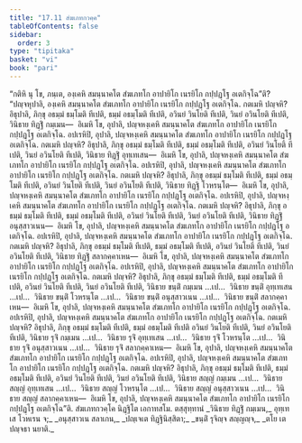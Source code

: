 ```yaml
---
title: "17.11 สํฆเภทกวคฺค"
tableOfContents: false
sidebar:
  order: 3
type: "tipitaka"
basket: "vi"
book: "pari"
---
```



<DynamicBreadcrumb />

<Division number="459" book="pari">

<Paragraph number="2139" book="pari">
“กติหิ นุ โข, ภนฺเต, องฺเคหิ สมนฺนาคโต สํฆเภทโก อาปายิโก เนรยิโก กปฺปฏฺโฐ อเตกิจฺโฉ”ติ?
</Paragraph>

<Paragraph number="2140" book="pari">
“ปญฺจหุปาลิ, องฺเคหิ สมนฺนาคโต สํฆเภทโก อาปายิโก เนรยิโก กปฺปฏฺโฐ อเตกิจฺโฉ. กตเมหิ ปญฺจหิ? อิธุปาลิ, ภิกฺขุ อธมฺมํ ธมฺโมติ ทีเปติ, ธมฺมํ อธมฺโมติ ทีเปติ, อวินยํ วินโยติ ทีเปติ, วินยํ อวินโยติ ทีเปติ, วินิธาย ทิฏฺฐิํ กมฺเมน—  อิเมหิ โข, อุปาลิ, ปญฺจหงฺเคหิ สมนฺนาคโต สํฆเภทโก อาปายิโก เนรยิโก กปฺปฏฺโฐ อเตกิจฺโฉ.
</Paragraph>

<Paragraph number="2141" book="pari">
อปเรหิปิ, อุปาลิ, ปญฺจหงฺเคหิ สมนฺนาคโต สํฆเภทโก อาปายิโก เนรยิโก กปฺปฏฺโฐ อเตกิจฺโฉ. กตเมหิ ปญฺจหิ? อิธุปาลิ, ภิกฺขุ อธมฺมํ ธมฺโมติ ทีเปติ, ธมฺมํ อธมฺโมติ ทีเปติ, อวินยํ วินโยติ ทีเปติ, วินยํ อวินโยติ ทีเปติ, วินิธาย ทิฏฺฐิํ อุทฺเทเสน—  อิเมหิ โข, อุปาลิ, ปญฺจหงฺเคหิ สมนฺนาคโต สํฆเภทโก อาปายิโก เนรยิโก กปฺปฏฺโฐ อเตกิจฺโฉ.
</Paragraph>

<Paragraph number="2142" book="pari">
อปเรหิปิ, อุปาลิ, ปญฺจหงฺเคหิ สมนฺนาคโต สํฆเภทโก อาปายิโก เนรยิโก กปฺปฏฺโฐ อเตกิจฺโฉ. กตเมหิ ปญฺจหิ? อิธุปาลิ, ภิกฺขุ อธมฺมํ ธมฺโมติ ทีเปติ, ธมฺมํ อธมฺโมติ ทีเปติ, อวินยํ วินโยติ ทีเปติ, วินยํ อวินโยติ ทีเปติ, วินิธาย ทิฏฺฐิ โวหรนฺโต—  อิเมหิ โข, อุปาลิ, ปญฺจหงฺเคหิ สมนฺนาคโต สํฆเภทโก อาปายิโก เนรยิโก กปฺปฏฺโฐ อเตกิจฺโฉ.
</Paragraph>

<Paragraph number="2143" book="pari">
อปเรหิปิ, อุปาลิ, ปญฺจหงฺเคหิ สมนฺนาคโต สํฆเภทโก อาปายิโก เนรยิโก กปฺปฏฺโฐ อเตกิจฺโฉ. กตเมหิ ปญฺจหิ? อิธุปาลิ, ภิกฺขุ อธมฺมํ ธมฺโมติ ทีเปติ, ธมฺมํ อธมฺโมติ ทีเปติ, อวินยํ วินโยติ ทีเปติ, วินยํ อวินโยติ ทีเปติ, วินิธาย ทิฏฺฐิํ อนุสฺสาวเนน—  อิเมหิ โข, อุปาลิ, ปญฺจหงฺเคหิ สมนฺนาคโต สํฆเภทโก อาปายิโก เนรยิโก กปฺปฏฺโฐ อเตกิจฺโฉ.
</Paragraph>

<Paragraph number="2144" book="pari">
อปเรหิปิ, อุปาลิ, ปญฺจหงฺเคหิ สมนฺนาคโต สํฆเภทโก อาปายิโก เนรยิโก กปฺปฏฺโฐ อเตกิจฺโฉ. กตเมหิ ปญฺจหิ? อิธุปาลิ, ภิกฺขุ อธมฺมํ ธมฺโมติ ทีเปติ, ธมฺมํ อธมฺโมติ ทีเปติ, อวินยํ วินโยติ ทีเปติ, วินยํ อวินโยติ ทีเปติ, วินิธาย ทิฏฺฐิํ สลากคฺคาเหน—  อิเมหิ โข, อุปาลิ, ปญฺจหงฺเคหิ สมนฺนาคโต สํฆเภทโก อาปายิโก เนรยิโก กปฺปฏฺโฐ อเตกิจฺโฉ.
</Paragraph>

<Paragraph number="2145" book="pari">
อปเรหิปิ, อุปาลิ, ปญฺจหงฺเคหิ สมนฺนาคโต สํฆเภทโก อาปายิโก เนรยิโก กปฺปฏฺโฐ อเตกิจฺโฉ. กตเมหิ ปญฺจหิ? อิธุปาลิ, ภิกฺขุ อธมฺมํ ธมฺโมติ ทีเปติ, ธมฺมํ อธมฺโมติ ทีเปติ, อวินยํ วินโยติ ทีเปติ, วินยํ อวินโยติ ทีเปติ, วินิธาย ขนฺติํ กมฺเมน …เป…  วินิธาย ขนฺติํ อุทฺเทเสน …เป…  วินิธาย ขนฺติํ โวหรนฺโต …เป…  วินิธาย ขนฺติํ อนุสฺสาวเนน …เป…  วินิธาย ขนฺติํ สลากคฺคาเหน—  อิเมหิ โข, อุปาลิ, ปญฺจหงฺเคหิ สมนฺนาคโต สํฆเภทโก อาปายิโก เนรยิโก กปฺปฏฺโฐ อเตกิจฺโฉ.
</Paragraph>

<Paragraph number="2146" book="pari">
อปเรหิปิ, อุปาลิ, ปญฺจหงฺเคหิ สมนฺนาคโต สํฆเภทโก อาปายิโก เนรยิโก กปฺปฏฺโฐ อเตกิจฺโฉ. กตเมหิ ปญฺจหิ? อิธุปาลิ, ภิกฺขุ อธมฺมํ ธมฺโมติ ทีเปติ, ธมฺมํ อธมฺโมติ ทีเปติ อวินยํ วินโยติ ทีเปติ, วินยํ อวินโยติ ทีเปติ, วินิธาย รุจิํ กมฺเมน …เป…  วินิธาย รุจิํ อุทฺเทเสน …เป…  วินิธาย รุจิํ โวหรนฺโต …เป…  วินิธาย รุจิํ อนุสฺสาวเนน …เป…  วินิธาย รุจิํ สลากคฺคาเหน—  อิเมหิ โข, อุปาลิ, ปญฺจหงฺเคหิ สมนฺนาคโต สํฆเภทโก อาปายิโก เนรยิโก กปฺปฏฺโฐ อเตกิจฺโฉ.
</Paragraph>

<Paragraph number="2147" book="pari">
อปเรหิปิ, อุปาลิ, ปญฺจหงฺเคหิ สมนฺนาคโต สํฆเภทโก อาปายิโก เนรยิโก กปฺปฏฺโฐ อเตกิจฺโฉ. กตเมหิ ปญฺจหิ? อิธุปาลิ, ภิกฺขุ อธมฺมํ ธมฺโมติ ทีเปติ, ธมฺมํ อธมฺโมติ ทีเปติ, อวินยํ วินโยติ ทีเปติ, วินยํ อวินโยติ ทีเปติ, วินิธาย สญฺญํ กมฺเมน …เป…  วินิธาย สญฺญํ อุทฺเทเสน …เป…  วินิธาย สญฺญํ โวหรนฺโต …เป…  วินิธาย สญฺญํ อนุสฺสาวเนน …เป…  วินิธาย สญฺญํ สลากคฺคาเหน—  อิเมหิ โข, อุปาลิ, ปญฺจหงฺเคหิ สมนฺนาคโต สํฆเภทโก อาปายิโก เนรยิโก กปฺปฏฺโฐ อเตกิจฺโฉ”ติ.

</Paragraph>
</Division>

<Paragraph number="2148" type="center" book="pari">
สํฆเภทกวคฺโค นิฏฺฐิโต เอกาทสโม.



</Paragraph>

<Paragraph number="2149" type="center" book="pari">
ตสฺสุทฺทานํ


</Paragraph>

<Paragraph number="2150" type="verses" book="pari">
_วินิธาย ทิฏฺฐิํ กมฺเมน,_  
อุทฺเทเส โวหเรน จ;_  
_อนุสฺสาวเน สลาเกน,_  
_ปญฺเจเต ทิฏฺฐินิสฺสิตา;_  
_ขนฺติํ รุจิญฺจ สญฺญญฺจ,_  
_ตโย เต ปญฺจธา นยาติ._
</Paragraph>